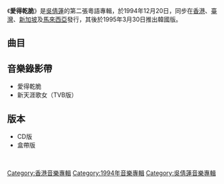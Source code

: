 {{Album infobox | <!-- See Wikipedia:WikiProject_Albums -->
| Name        = 愛得乾脆
| Type        = [[錄音室專輯|錄音室專輯]]
| Artist      = [[吳倩蓮|吳倩蓮]]
| Cover       = 吳倩蓮 愛得乾脆.jpg
| Released    = {{HKG-1959}}1994年12月20日<br />{{TW}}1994年12月 <br />{{KOR}}1995年3月30日
| Recorded    = 1994年
| Genre       = [[粵語流行音樂|粵語流行音樂]]
| Length      = 40:16
| Label       = {{Flagicon|BHKG}}[[香港索尼音樂娛樂|新力唱片]]<br>{{Flagicon|TWN}}[[科藝百代|科藝百代]]
| Producer    = [[杜琪峯|杜琪峯]]<br>[[鍾志榮|鍾志榮]]<br>[[潘健康|潘健康]]<br>[[馮鏡輝|馮鏡輝]]
| Last album  = [[天下浪子不獨你一人|天下浪子不獨你一人]]<br>(1994年8月24日）
| This album  = '''愛得乾脆'''<br>(1994年12月20日)
| Next album  = [[吳倩蓮的內心戲|吳倩蓮的內心戲]]<br>(1995年4月)
}}

《'''愛得乾脆'''》是[[吳倩蓮|吳倩蓮]]的第二張粵語專輯，於1994年12月20日，同步在[[香港|香港]]、[[臺灣|臺灣]]、[[新加坡|新加坡]]及[[馬來西亞|馬來西亞]]發行，其後於1995年3月30日推出韓國版。

==曲目==
{{Tracklist
| collapsed = 
| headline = 
| font_size = 
| total_length = 40:16

| title1 = 愛得乾脆 (애득건취 )
| music1 = [[林志美|林志美]]
| lyrics1 = [[林夕|林夕]]
| arranger1 = [[張兆鴻|張兆鴻]]
| producer1 = [[馮鏡輝|馮鏡輝]]
| longnote1 = '''第一主打'''<br />國語版為《愛情派對》
| length1 = 4:17

| title2 = 不能再寂寞 (부능재적막)
| music2 = [[黃嘉倩|黃嘉倩]]
| lyrics2 = 林夕
| arranger2 = 黃嘉倩
| producer2 = [[杜琪峯|杜琪峯]]<br>[[鍾志榮|鍾志榮]]<br>[[潘健康|潘健康]]
| longnote2 = 
| length2 = 3:37

| title3 = 原諒我 (원량아)
| music3 = 鍾志榮
| lyrics3 = 鍾志榮
| arranger3 = [[鮑比達|鮑比達]]
| producer3 = 杜琪峯<br>鍾志榮<br>潘健康
| longnote3 = 
| length3 = 4:17

| title4 = 背影 (배영)
| music4 = 潘健康
| lyrics4 = 潘健康
| arranger4 = 潘健康
| producer4 = 杜琪峯<br>鍾志榮<br>潘健康
| longnote4 = 
| length4 = 4:09

| title5 = 如果只可以做朋友 (여과지가이주붕우)
| music5 = 馮鏡輝
| lyrics5 = 林夕
| arranger5 = [[甘志偉|甘志偉]]
| producer5 = 馮鏡輝
| longnote5 = 
| length5 = 4:26

| title6 = 新天涯歌女 (신천애가녀)
| music6 = 鍾志榮
| lyrics6 = 鍾志榮
| arranger6 = 鮑比達
| producer6 = 杜琪峯<br>鍾志榮<br>潘健康
| longnote6 = '''第二主打'''<br />國語版為《愛到下一個日落》
| length6 = 3:26

| title7 = 憶 (억)
| music7 = 黃嘉倩
| lyrics7 = 林夕
| arranger7 = 黃嘉倩
| producer7 = 杜琪峯<br>鍾志榮<br>潘健康
| longnote7 = 
| length7 = 4:23

| title8 = 獨唱 (독창)
| music8 = 黃嘉倩
| lyrics8 = 潘健康
| arranger8 = 黃嘉倩
| producer8 = 杜琪峯<br>鍾志榮<br>潘健康
| longnote8 = 
| length8 = 4:01

| title9 = 天蒼蒼 (천창창)
| music9 = 潘健康
| lyrics9 = 潘健康
| arranger9 = 潘健康
| producer9 = 杜琪峯<br>鍾志榮<br>潘健康
| longnote9 = 
| length9 = 3:49

| title10 = 回歸 (회귀)
| music10 = 黃嘉倩
| lyrics10 = 林夕
| arranger10 = 黃嘉倩
| producer10 = 杜琪峯<br>鍾志榮<br>潘健康
| longnote10 = 
| length10 = 3:46
}}

== 音樂錄影帶 ==
*愛得乾脆
*新天涯歌女（TVB版）

== 版本 ==
*CD版
*盒帶版

<br>

[[Category:香港音樂專輯|Category:香港音樂專輯]]
[[Category:1994年音樂專輯|Category:1994年音樂專輯]]
[[Category:吳倩蓮音樂專輯|Category:吳倩蓮音樂專輯]]